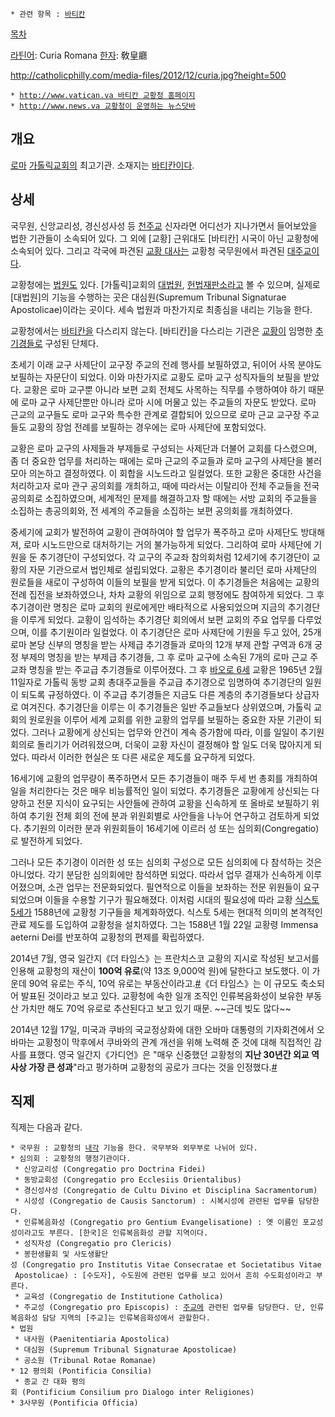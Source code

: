  * 관련 항목 : [[바티칸]]
[[목차]]
{{{#!html
<div style="border: 3px solid Orange;padding:10px;margin-bottom:0px"><b style="font-size:18px">본 문서는 종교에 관한 내용을 담고 있습니다.</b>

본 문서는 <a href="종교">종교</a> 또는 그와 관련된 인물들에 대한 내용을 담고 있습니다.
종교는 매우 민감한 문제이므로 논란이 될 만한 내용은 작성하지 말아주십시오.
또한, <a href="문화상대주의">문화적 상대성</a>과 개방성에 유념하여 객관적으로 작성해 주십시오.</div>}}}

[[라틴어]]: Curia Romana
[[한자]]: 敎皇廳

http://catholicphilly.com/media-files/2012/12/curia.jpg?height=500

 * [[http://www.vatican.va 바티칸 교황청 홈페이지]]
 * [[http://www.news.va 교황청이 운영하는 뉴스닷바]]

== 개요 ==
[[로마]] [[가톨릭]][[교회]]의 최고기관. 소재지는 [[바티칸]]이다.

== 상세 ==
국무원, 신앙교리성, 경신성사성 등 [[천주교]] 신자라면 어디선가 지나가면서 들어보았을 법한 기관들이 소속되어 있다. 그 외에 [교황] 근위대도 [바티칸] 시국이 아닌 교황청에 소속되어 있다. 그리고 각국에 파견된 [[교황 대사]]는 교황청 국무원에서 파견된 [[대주교]]이다.

교황청에는 [[법원]]도 있다. [가톨릭]교회의 [[대법원]], [[헌법재판소]]라고 볼 수 있으며, 실제로 [대법원]의 기능을 수행하는 곳은 대심원(Supremum Tribunal Signaturae Apostolicae)이라는 곳이다. 세속 법원과 마찬가지로 최종심을 내리는 기능을 한다.

교황청에서는 [[바티칸]]을 다스리지 않는다. [바티칸]을 다스리는 기관은 [[교황]]이 임명한 [[추기경]]들로 구성된 단체다.

초세기 이래 교구 사제단이 교구장 주교의 전례 행사를 보필하였고, 뒤이어 사목 분야도 보필하는 자문단이 되었다. 이와 마찬가지로 교황도 로마 교구 성직자들의 보필을 받았다. 교황은 로마 교구뿐 아니라 보편 교회 전체도 사목하는 직무를 수행하여야 하기 때문에 로마 교구 사제단뿐만 아니라 로마 시에 머물고 있는 주교들의 자문도 받았다. 로마 근교의 교구들도 로마 교구와 특수한 관계로 결합되어 있으므로 로마 근교 교구장 주교들도 교황의 장엄 전례를 보필하는 경우에는 로마 사제단에 포함되었다. 

교황은 로마 교구의 사제들과 부제들로 구성되는 사제단과 더불어 교회를 다스렸으며, 좀 더 중요한 업무를 처리하는 때에는 로마 근교의 주교들과 로마 교구의 사제단을 불러 모아 의논하고 결정하였다. 이 회합을 시노드라고 일컬었다. 또한 교황은 중대한 사건을 처리하고자 로마 관구 공의회를 개최하고, 때에 따라서는 이탈리아 전체 주교들을 전국 공의회로 소집하였으며, 세계적인 문제를 해결하고자 할 때에는 서방 교회의 주교들을 소집하는 총공의회와, 전 세계의 주교들을 소집하는 보편 공의회를 개최하였다.

중세기에 교회가 발전하여 교황이 관여하여야 할 업무가 폭주하고 로마 사제단도 방대해져, 로마 시노드만으로 대처하기는 거의 불가능하게 되었다. 그리하여 로마 사제단에 기원을 둔 추기경단이 구성되었다. 각 교구의 주교좌 참의회처럼 12세기에 추기경단이 교황의 자문 기관으로서 법인체로 설립되었다. 교황은 추기경이라 불리던 로마 사제단의 원로들을 새로이 구성하여 이들의 보필을 받게 되었다. 이 추기경들은 처음에는 교황의 전례 집전을 보좌하였으나, 차차 교황의 위임으로 교회 행정에도 참여하게 되었다. 그 후 추기경이란 명칭은 로마 교회의 원로에게만 배타적으로 사용되었으며 지금의 추기경단을 이루게 되었다. 교황이 임석하는 추기경단 회의에서 보편 교회의 주요 업무를 다루었으며, 이를 추기원이라 일컬었다. 이 추기경단은 로마 사제단에 기원을 두고 있어, 25개 로마 본당 신부의 명칭을 받는 사제급 추기경들과 로마의 12개 부제 관할 구역과 6개 궁정 부제의 명칭을 받는 부제급 추기경들, 그 후 로마 교구에 소속된 7개의 로마 근교 주교좌 명칭을 받는 주교급 추기경들로 이루어졌다. 그 후 [[바오로 6세]] 교황은 1965년 2월 11일자로 가톨릭 동방 교회 총대주교들을 주교급 추기경으로 임명하여 추기경단의 일원이 되도록 규정하였다. 이 주교급 추기경들은 지금도 다른 계층의 추기경들보다 상급자로 여겨진다. 추기경단을 이루는 이 추기경들은 일반 주교들보다 상위였으며, 가톨릭 교회의 원로원을 이루어 세계 교회를 위한 교황의 업무를 보필하는 중요한 자문 기관이 되었다. 그러나 교황에게 상신되는 업무와 안건이 계속 증가함에 따라, 이를 일일이 추기원 회의로 돌리기가 어려워졌으며, 더욱이 교황 자신이 결정해야 할 일도 더욱 많아지게 되었다. 따라서 이러한 현실은 또 다른 새로운 제도를 요구하게 되었다.

16세기에 교황의 업무량이 폭주하면서 모든 추기경들이 매주 두세 번 총회를 개최하여 일을 처리한다는 것은 매우 비능률적인 일이 되었다. 추기경들은 교황에게 상신되는 다양하고 전문 지식이 요구되는 사안들에 관하여 교황을 신속하게 또 올바로 보필하기 위하여 추기원 전체 회의 전에 분과 위원회별로 사안들을 나누어 연구하고 검토하게 되었다. 추기원의 이러한 분과 위원회들이 16세기에 이르러 성 또는 심의회(Congregatio)로 발전하게 되었다. 

그러나 모든 추기경이 이러한 성 또는 심의회 구성으로 모든 심의회에 다 참석하는 것은 아니었다. 각기 분담한 심의회에만 참석하면 되었다. 따라서 업무 결재가 신속하게 이루어졌으며, 소관 업무는 전문화되었다. 필연적으로 이들을 보좌하는 전문 위원들이 요구되었으며 이들을 수용할 기구가 필요해졌다. 이처럼 시대의 필요성에 따라 교황 [[식스토 5세]]가 1588년에 교황청 기구들을 체계화하였다. 식스토 5세는 현대적 의미의 본격적인 관료 제도를 도입하여 교황청을 설치하였다. 그는 1588년 1월 22일 교황령 Immensa aeterni Dei를 반포하여 교황청의 편제를 확립하였다.

2014년 7월, 영국 일간지《더 타임스》는 프란치스코 교황의 지시로 작성된 보고서를 인용해 교황청의 재산이 '''100억 유로'''(약 13조 9,000억 원)에 달한다고 보도했다. 이 가운데 90억 유로는 주식, 10억 유로는 부동산이라고.[http://news.naver.com/main/read.nhn?mode=LSD&mid=shm&sid1=104&oid=001&aid=0007025723 #]《더 타임스》는 이 규모도 축소되어 발표된 것이라고 보고 있다. 교황청에 속한 일개 조직인 인류복음화성이 보유한 부동산 가치만 해도 70억 유로로 추산된다고 보고 있기 때문. ~~근데 빚도 많다~~

2014년 12월 17일, 미국과 쿠바의 국교정상화에 대한 오바마 대통령의 기자회견에서 오바마는 교황청이 막후에서 쿠바와의 관계 개선을 위해 노력해 준 것에 대해 직접적인 감사를 표했다. 영국 일간지《가디언》은 "매우 신중했던 교황청의 '''지난 30년간 외교 역사상 가장 큰 성과'''"라고 평가하며 교황청의 공로가 크다는 것을 인정했다.[http://news.naver.com/main/read.nhn?mode=LSD&mid=shm&sid1=104&oid=001&aid=0007308560 #]
== 직제 ==
직제는 다음과 같다.
 * 국무원 : 교황청의 [[내각]] 기능을 한다. 국무부와 외무부로 나뉘어 있다.
 * 심의회 : 교황청의 행정기관이다.
  * 신앙교리성 (Congregatio pro Doctrina Fidei)
  * 동방교회성 (Congregatio pro Ecclesiis Orientalibus)
  * 경신성사성 (Congregatio de Cultu Divino et Disciplina Sacramentorum)
  * 시성성 (Congregatio de Causis Sanctorum) : 시복시성에 관련된 업무를 담당한다.
  * 인류복음화성 (Congregatio pro Gentium Evangelisatione) : 옛 이름인 포교성성이라고도 부른다. [한국]은 인류복음화성 관할 지역이다.
  * 성직자성 (Congregatio pro Clericis)
  * 봉헌생활회 및 사도생활단성 (Congregatio pro Institutis Vitae Consecratae et Societatibus Vitae Apostolicae) : [수도자], 수도원에 관련된 업무를 보고 있어서 흔히 수도회성이라고 부른다.
  * 교육성 (Congregatio de Institutione Catholica)
  * 주교성 (Congregatio pro Episcopis) : [[주교]]에 관련된 업무를 담당한다. 단, 인류복음화성 담당 지역의 [주교]는 인류복음화성에서 관할한다.
 * 법원
  * 내사원 (Paenitentiaria Apostolica)
  * 대심원 (Supremum Tribunal Signaturae Apostolicae)
  * 공소원 (Tribunal Rotae Romanae)
 * 12 평의회 (Pontificia Consilia)
  * 종교 간 대화 평의회 (Pontificium Consilium pro Dialogo inter Religiones)
 * 3사무원 (Pontificia Officia)
 
